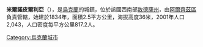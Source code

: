 {{coord|46|3|30|N|29|23|40|E|scale:30000|display=title}}

'''米爾諾皮爾利亞'''（{{lang-uk|Мирнопілля}}），是[[烏克蘭|烏克蘭]]的城鎮，位於該國西南部[[敖德薩州|敖德薩州]]，由[[阿爾齊茲區|阿爾齊茲區]]負責管轄，始建於1834年，面積2.5平方公里，海拔高度36米，2001年人口2,043，人口密度每平方公里817.2人。

{{Ukraine-geo-stub}}
[[Category:烏克蘭城市|Category:烏克蘭城市]]